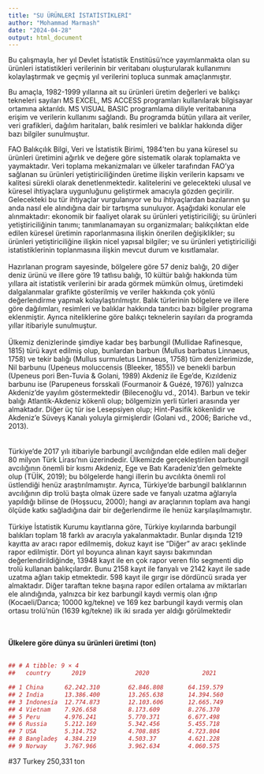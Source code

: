 ```yaml
---
title: "SU ÜRÜNLERİ İSTATİSTİKLERİ"
author: "Mohammad Marmash"
date: "2024-04-28"
output: html_document
---
```


Bu çalışmayla, her yıl Devlet İstatistik Enstitüsü’nce yayımlanmakta olan su ürünleri istatistikleri verilerinin bir veritabanı oluşturularak kullanımını kolaylaştırmak ve geçmiş yıl verilerini topluca sunmak amaçlanmıştır.

Bu amaçla, 1982-1999 yıllarına ait su ürünleri üretim değerleri ve balıkçı tekneleri sayıları MS EXCEL, MS ACCESS programları kullanılarak bilgisayar ortamına aktarıldı. MS VISUAL BASIC programlama diliyle veritabanına erişim ve verilerin kullanımı sağlandı. Bu programda bütün yıllara ait veriler, veri grafikleri, dağılım haritaları, balık resimleri ve balıklar hakkında diğer bazı bilgiler sunulmuştur.

FAO Balıkçılık Bilgi, Veri ve İstatistik Birimi, 1984'ten bu yana küresel su ürünleri üretimini ağırlık ve değere göre sistematik olarak toplamakta ve yaymaktadır. Veri toplama mekanizmaları ve ülkeler tarafından FAO'ya sağlanan su ürünleri yetiştiriciliğinden üretime ilişkin verilerin kapsamı ve kalitesi sürekli olarak denetlenmektedir. kalitelerini ve gelecekteki ulusal ve küresel ihtiyaçlara uygunluğunu geliştirmek amacıyla gözden geçirilir. Gelecekteki bu tür ihtiyaçlar vurgulanıyor ve bu ihtiyaçlardan bazılarının şu anda nasıl ele alındığına dair bir tartışma sunuluyor. Aşağıdaki konular ele alınmaktadır: ekonomik bir faaliyet olarak su ürünleri yetiştiriciliği; su ürünleri yetiştiriciliğinin tanımı; tanımlanamayan su organizmaları; balıkçılıktan elde edilen küresel üretimin raporlanmasına ilişkin önerilen değişiklikler; su ürünleri yetiştiriciliğine ilişkin nicel yapısal bilgiler; ve su ürünleri yetiştiriciliği istatistiklerinin toplanmasına ilişkin mevcut durum ve kısıtlamalar.\
\
Hazırlanan program sayesinde, bölgelere göre 57 deniz balığı, 20 diğer deniz ürünü ve illere göre 19 tatlısu balığı, 10 kültür balığı hakkında tüm yıllara ait istatistik verilerini bir arada görmek mümkün olmuş, üretimdeki dalgalanmalar grafikte gösterilmiş ve veriler hakkında çok yönlü değerlendirme yapmak kolaylaştırılmıştır. Balık türlerinin bölgelere ve illere göre dağılımları, resimleri ve balıklar hakkında tanıtıcı bazı bilgiler programa eklenmiştir. Ayrıca niteliklerine göre balıkçı teknelerin sayıları da programda yıllar itibariyle sunulmuştur.\
\
Ülkemiz denizlerinde şimdiye kadar beş barbungil (Mullidae Rafinesque, 1815) türü kayıt edilmiş olup, bunlardan barbun (Mullus barbatus Linnaeus, 1758) ve tekir balığı (Mullus surmuletus Linnaeus, 1758) tüm denizlerimizde, Nil barbunu (Upeneus moluccensis (Bleeker, 1855)) ve benekli barbun (Upeneus pori Ben-Tuvia & Golani, 1989) Akdeniz ile Ege’de, Kızıldeniz barbunu ise (Parupeneus forsskali (Fourmanoir & Guézé, 1976)) yalnızca Akdeniz’de yayılım göstermektedir (Bilecenoğlu vd., 2014). Barbun ve tekir balığı Atlantik-Akdeniz kökenli olup; bölgemizin yerli türleri arasında yer almaktadır. Diğer üç tür ise Lesepsiyen olup; Hint-Pasifik kökenlidir ve Akdeniz’e Süveyş Kanalı yoluyla girmişlerdir (Golani vd., 2006; Bariche vd., 2013).\
\
\
Türkiye’de 2017 yılı itibariyle barbungil avcılığından elde edilen mali değer 80 milyon Türk Lirası’nın üzerindedir. Ülkemizde gerçekleştirilen barbungil avcılığının önemli bir kısmı Akdeniz, Ege ve Batı Karadeniz’den gelmekte olup (TÜİK, 2019); bu bölgelerde hangi illerin bu avcılıkta önemli rol üstlendiği henüz araştırılmamıştır. Ayrıca, Türkiye’de barbungil balıklarının avcılığının dip trolü başta olmak üzere sade ve fanyalı uzatma ağlarıyla yapıldığı bilinse de (Hoşsucu, 2000); hangi av araçlarının toplam ava hangi ölçüde katkı sağladığına dair bir değerlendirme ile henüz karşılaşılmamıştır.\
\
Türkiye İstatistik Kurumu kayıtlarına göre, Türkiye kıyılarında barbungil balıkları toplam 18 farklı av aracıyla yakalanmaktadır. Bunlar dışında 1219 kayıtta av aracı rapor edilmemiş, dokuz kayıt ise “Diğer” av aracı şeklinde rapor edilmiştir. Dört yıl boyunca alınan kayıt sayısı bakımından değerlendirildiğinde, 13948 kayıt ile en çok rapor veren filo segmenti dip trolü kullanan balıkçılardır. Bunu 2158 kayıt ile fanyalı ve 2142 kayıt ile sade uzatma ağları takip etmektedir. 598 kayıt ile gırgır ise dördüncü sırada yer almaktadır. Diğer taraftan tekne başına rapor edilen ortalama av miktarları ele alındığında, yalnızca bir kez barbungil kaydı vermiş olan ığrıp (Kocaeli/Darıca; 10000 kg/tekne) ve 169 kez barbungil kaydı vermiş olan ortasu trolü’nün (1639 kg/tekne) ilk iki sırada yer aldığı görülmektedir \
\
\

**Ülkelere göre dünya su ürünleri üretimi (ton)\
**\
```r
## # A tibble: 9 × 4
##   country      2019              2020               2021

## 1 China      62.242.310        62.846.808       64.159.579
## 2 India      13.386.400        13.265.638       14.394.560
## 3 Indonesia  12.774.873        12.103.606       12.665.749
## 4 Vietnam    7.926.658         8.173.609        8.276.370
## 5 Peru       4.976.241         5.770.371        6.677.498
## 6 Russia     5.212.169         5.342.456        5.455.718
## 7 USA        5.314.752         4.708.885        4.723.804
## 8 Bangladeş  4.384.219         4.503.37         4.621.228
## 9 Norway     3.767.966         3.962.634        4.060.575
```

#37 Turkey 250,331 ton
